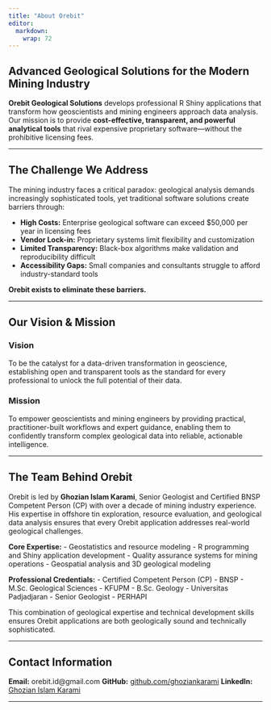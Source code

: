 ```yaml
---
title: "About Orebit"
editor: 
  markdown: 
    wrap: 72
---
```


## Advanced Geological Solutions for the Modern Mining Industry

**Orebit Geological Solutions** develops professional R Shiny
applications that transform how geoscientists and mining engineers
approach data analysis. Our mission is to provide **cost-effective,
transparent, and powerful analytical tools** that rival expensive
proprietary software—without the prohibitive licensing fees.

------------------------------------------------------------------------

## The Challenge We Address

The mining industry faces a critical paradox: geological analysis
demands increasingly sophisticated tools, yet traditional software
solutions create barriers through:

-   **High Costs:** Enterprise geological software can exceed \$50,000
    per year in licensing fees
-   **Vendor Lock-in:** Proprietary systems limit flexibility and
    customization
-   **Limited Transparency:** Black-box algorithms make validation and
    reproducibility difficult
-   **Accessibility Gaps:** Small companies and consultants struggle to
    afford industry-standard tools

**Orebit exists to eliminate these barriers.**

------------------------------------------------------------------------

## Our Vision & Mission

### Vision

To be the catalyst for a data-driven transformation in geoscience,
establishing open and transparent tools as the standard for every
professional to unlock the full potential of their data.

### Mission

To empower geoscientists and mining engineers by providing practical,
practitioner-built workflows and expert guidance, enabling them to
confidently transform complex geological data into reliable, actionable
intelligence.

------------------------------------------------------------------------

## The Team Behind Orebit

Orebit is led by **Ghozian Islam Karami**, Senior Geologist and
Certified BNSP Competent Person (CP) with over a decade of mining
industry experience. His expertise in offshore tin exploration, resource
evaluation, and geological data analysis ensures that every Orebit
application addresses real-world geological challenges.

**Core Expertise:** - Geostatistics and resource modeling - R
programming and Shiny application development - Quality assurance
systems for mining operations - Geospatial analysis and 3D geological
modeling

**Professional Credentials:** - Certified Competent Person (CP) - BNSP -
M.Sc. Geological Sciences - KFUPM - B.Sc. Geology - Universitas
Padjadjaran - Senior Geologist - PERHAPI

This combination of geological expertise and technical development
skills ensures Orebit applications are both geologically sound and
technically sophisticated.

------------------------------------------------------------------------

## Contact Information

**Email:** orebit.id\@gmail.com **GitHub:**
[github.com/ghoziankarami](https://github.com/ghoziankarami)
**LinkedIn:** [Ghozian Islam
Karami](https://www.linkedin.com/in/ghoziankarami/)

---------------------------------------------------------------------

